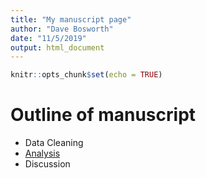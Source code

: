 ```yaml
---
title: "My manuscript page"
author: "Dave Bosworth"
date: "11/5/2019"
output: html_document
---
```


```r
knitr::opts_chunk$set(echo = TRUE)
```

# Outline of manuscript

- Data Cleaning
- [Analysis](MeHg_Net_Loads.html)
- Discussion